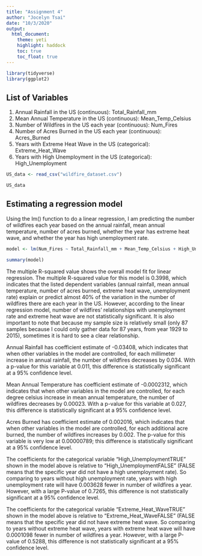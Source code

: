 ```yaml
---
title: "Assignment 4"
author: "Jocelyn Tsai"
date: "10/3/2020"
output: 
  html_document:
    theme: yeti
    highlight: haddock
    toc: true
    toc_float: true
---
```


```r
library(tidyverse)
library(ggplot2)
```

## List of Variables

1. Annual Rainfall in the US (continuous): Total_Rainfall_mm
2. Mean Annual Temperature in the US (continuous): Mean_Temp_Celsius
3. Number of Wildfires in the US each year (continuous): Num_Fires
4. Number of Acres Burned in the US each year (continuous): Acres_Burned
5. Years with Extreme Heat Wave in the US (categorical): Extreme_Heat_Wave
6. Years with High Unemployment in the US (categorical): High_Unemployment


```r
US_data <- read_csv("wildfire_dataset.csv")
```

```r
US_data
```

## Estimating a regression model

Using the lm() function to do a linear regression, I am predicting the number of wildfires each year based on the annual rainfall, mean annual temperature, number of acres burned, whether the year has extreme heat wave, and whether the year has high unemployment rate. 

```r
model <- lm(Num_Fires ~ Total_Rainfall_mm + Mean_Temp_Celsius + High_Unemployment + Acres_Burned + Extreme_Heat_Wave, data = US_data)

summary(model)
```

The multiple R-squared value shows the overall model fit for linear regression. The multiple R-squared value for this model is 0.3998, which indicates that the listed dependent variables (annual rainfall, mean annual temperature, number of acres burned, extreme heat wave, unemployment rate) explain or predict almost 40% of the variation in the number of wildfires there are each year in the US. However, according to the linear regression model, number of wildfires' relationships with unemployment rate and extreme heat wave are not statistically significant. It is also important to note that because my sample size is relatively small (only 87 samples because I could only gather data for 87 years, from year 1929 to 2015), sometimes it is hard to see a clear relationship. 

Annual Rainfall has coefficient estimate of -0.03408, which indicates that when other variables in the model are controlled, for each millimeter increase in annual rainfall, the number of wildfires decreases by 0.034. With a p-value for this variable at 0.011, this difference is statistically significant at a 95% confidence level. 

Mean Annual Temperature has coefficient estimate of -0.0002312, which indicates that when other variables in the model are controlled, for each degree celsius increase in mean annual temperature, the number of wildfires decreases by 0.00023. With a p-value for this variable at 0.027, this difference is statistically significant at a 95% confidence level. 

Acres Burned has coefficient estimate of 0.002016, which indicates that when other variables in the model are controlled, for each additional acre burned, the number of wildfires increases by 0.002. The p-value for this variable is very low at 0.00000789; this difference is statistically significant at a 95% confidence level. 

The coefficients for the categorical variable "High_UnemploymentTRUE" shown in the model above is relative to "High_UnemploymentFALSE" (FALSE means that the specific year did not have a high unemployment rate). So comparing to years without high unemployment rate, years with high unemployment rate will have 0.003628 fewer in number of wildfires a year. However, with a large P-value of 0.7265, this difference is not statistically significant at a 95% confidence level. 

The coefficients for the categorical variable "Extreme_Heat_WaveTRUE" shown in the model above is relative to "Extreme_Heat_WaveFALSE" (FALSE means that the specific year did not have extreme heat wave. So comparing to years without extreme heat wave, years with extreme heat wave will have 0.0001098 fewer in number of wildfires a year. However, with a large P-value of 0.5288, this difference is not statistically significant at a 95% confidence level. 






